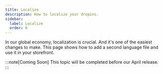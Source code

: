 ```yaml
---
title: Localize
description: How to localize your dropins.
sidebar:
  label: Localize
  order: 6
---
```


In our global economy, localization is crucial. And it's one of the easiest changes to make. This page shows how to add a second language file and use it in your storefront.

:::note[Coming Soon]
This topic will be completed before our April release.
:::
